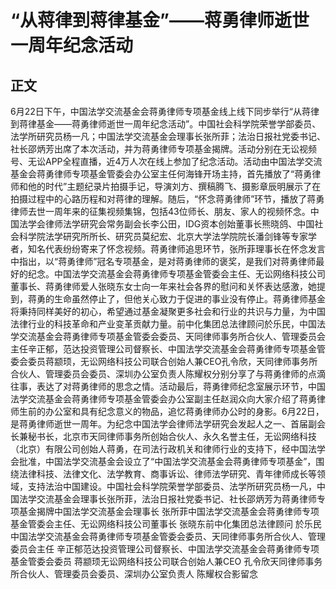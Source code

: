 # “从蒋律到蒋律基金”——蒋勇律师逝世一周年纪念活动
## 正文
6月22日下午，中国法学交流基金会蒋勇律师专项基金线上线下同步举行“从蒋律到蒋律基金——蒋勇律师逝世一周年纪念活动”。中国社会科学院荣誉学部委员、法学所研究员杨一凡；中国法学交流基金会理事长张所菲；法治日报社党委书记、社长邵炳芳出席了本次活动，并为蒋勇律师专项基金揭牌。活动分别在无讼视频号、无讼APP全程直播，近4万人次在线上参加了纪念活动。活动由中国法学交流基金会蒋勇律师专项基金管委会办公室主任何海锋开场主持，首先播放了“蒋勇律师和他的时代”主题纪录片拍摄手记，导演刘方、撰稿腾飞、摄影章辰明展示了在拍摄过程中的心路历程和对蒋律的理解。随后，“怀念蒋勇律师”环节，播放了蒋勇律师去世一周年来的征集视频集锦，包括43位师长、朋友、家人的视频怀念。中国法学会律师法学研究会常务副会长李公田，IDG资本创始董事长熊晓鸽、中国社会科学院法学研究所所长、研究员莫纪宏、北京大学法学院院长潘剑锋等专家学者，知名代表纷纷寄来了怀念视频。蒋勇律师追思环节，张所菲理事长在怀念发言中指出，以“蒋勇律师”冠名专项基金，是对蒋勇律师的褒奖，是我们对蒋勇律师最好的纪念。中国法学交流基金会蒋勇律师专项基金管委会主任、无讼网络科技公司董事长、蒋勇律师爱人张晓东女士向一年来社会各界的慰问和关怀表达感激，她提到，蒋勇的生命虽然停止了，但他关心致力于促进的事业没有停止。蒋勇律师基金将秉持同样美好的初心，希望通过基金凝聚更多社会和行业的共识与力量，为中国法律行业的科技革命和产业变革贡献力量。前中化集团总法律顾问於乐民，中国法学交流基金会蒋勇律师专项基金管委会委员、天同律师事务所合伙人、管理委员会主任辛正郁，范达投资管理公司督察长、中国法学交流基金会蒋勇律师专项基金管委会委员蒋颛顼，无讼网络科技公司联合创始人兼CEO孔令欣，天同律师事务所合伙人、管理委员会委员、深圳办公室负责人陈耀权分别分享了与蒋勇律师的点滴往事，表达了对蒋勇律师的思念之情。活动最后，蒋勇律师纪念室展示环节，中国法学交流基金会蒋勇律师专项基金管委会办公室副主任赵润众向大家介绍了蒋勇律师生前的办公室和具有纪念意义的物品，追忆蒋勇律师办公时的身影。6月22日，是蒋勇律师逝世一周年。为纪念中国法学会律师法学研究会发起人之一、首届副会长兼秘书长，北京市天同律师事务所创始合伙人、永久名誉主任，无讼网络科技（北京）有限公司创始人蒋勇，在司法行政机关和律师行业的支持下，经中国法学会批准，中国法学交流基金会设立了“中国法学交流基金会蒋勇律师专项基金”，围绕法律科技、法律文化、法学教育、商事诉讼、律师法学研究、青年律师成长等领域，支持法治中国建设。中国社会科学院荣誉学部委员、法学所研究员杨一凡，中国法学交流基金会理事长张所菲，法治日报社党委书记、社长邵炳芳为蒋勇律师专项基金揭牌中国法学交流基金会理事长 张所菲中国法学交流基金会蒋勇律师专项基金管委会主任、无讼网络科技公司董事长 张晓东前中化集团总法律顾问 於乐民中国法学交流基金会蒋勇律师专项基金管委会委员、天同律师事务所合伙人、管理委员会主任 辛正郁范达投资管理公司督察长、中国法学交流基金会蒋勇律师专项基金管委会委员 蒋颛顼无讼网络科技公司联合创始人兼CEO 孔令欣天同律师事务所合伙人、管理委员会委员、深圳办公室负责人 陈耀权合影留念
